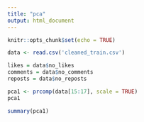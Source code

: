 ```yaml
---
title: "pca"
output: html_document
---
```


```r
knitr::opts_chunk$set(echo = TRUE)
```

```r
data <- read.csv('cleaned_train.csv')
```

```r
likes = data$no_likes
comments = data$no_comments
reposts = data$no_reposts
```

```r
pca1 <- prcomp(data[15:17], scale = TRUE)
pca1
```

```r
summary(pca1)
```

